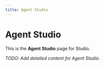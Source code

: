 ```yaml
---
title: Agent Studio
---
```


# Agent Studio

This is the **Agent Studio** page for Studio.

_TODO: Add detailed content for Agent Studio._
